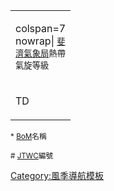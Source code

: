 </tr></table></td><td>
{|align="{{{align|right}}}" style="background:transparent; text-align:center"
|-
|colspan=7 nowrap| <small>[[斐濟氣象局]]熱帶氣旋等級</small>
|-
|style="background-color:#{{Storm_colour|depression}}; width:1.6em" title="熱帶低氣壓: 每小時 0–34 海里 (每小時 0–62 公里)"| TD
|style="background-color:#{{Storm_colour|storm}}; width:1.6em" title="1級熱帶氣旋: 每小時 34–47 海里 (每小時 63–87 公里)"| C1
|style="background-color:#{{Storm_colour|STS}}; width: 1.6em" title="2級熱帶氣旋: 每小時 48-63 海里 (每小時 88-117 公里)"| C2
|style="background-color:#{{Storm_colour|cat1}}; width:1.6em" title="3級強烈熱帶氣旋: 每小時 64–89 海里 (每小時 118–165 公里)"| C3
|style="background-color:#{{Storm_colour|cat3}}; width:1.6em" title="4級強烈熱帶氣旋: 每小時 90–115 海里 (每小時 166–213 公里)"| C4
|style="background-color:#{{Storm_colour|cat5}}; width:1.6em" title="5級強烈熱帶氣旋: 每小時 &gt;=116 海里 (每小時 &gt;=214 公里)"| C5
|}
</tr></table></td><td width="10px"></td><td><small>* [[澳洲氣象局|BoM]]名稱</small></td><td><small># [[聯合颱風警報中心|JTWC]]編號</small></table></td></tr>
</div></div><noinclude>
[[Category:風季導航模板]]
</noinclude>